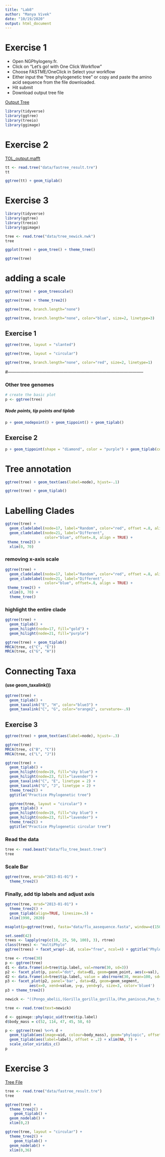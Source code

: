 ```yaml
---
title: "Lab8"
author: "Manya Vivek"
date: "10/19/2020"
output: html_document
---
```

# Exercise 1 
* Open NGPhylogeny.fr. 
* Click on "Let's go! with One Click Workflow" 
* Choose FASTME/OneClick in Select your workflow 
* Either input the "tree phylogenetic tree" or copy and paste the amino acid sequence from the file downloaded. 
* Hit submit 
* Download output tree file 

[Output Tree](data/Output_Tree.nhx)

```r
library(tidyverse)
library(ggtree)
library(treeio)
library(ggimage)
```

# Exercise 2 

[TOL_output.mafft](data/TOL_output.mafft)

```r
tt <- read.tree("data/fastree_result.tre")
tt
```
```r
ggtree(tt) + geom_tiplab()
```



# Exercise 3
```r
library(tidyverse)
library(ggtree)
library(treeio)
library(ggimage)
```

```r
tree <- read.tree("data/tree_newick.nwk")
tree
```

```r
ggplot(tree) + geom_tree() + theme_tree()
```

```r
ggtree(tree)
```

# adding a scale
```r
ggtree(tree) + geom_treescale()
```
```r
ggtree(tree) + theme_tree2()
```
```r
ggtree(tree, branch.length="none")
```
```r
ggtree(tree, branch.length="none", color="blue", size=2, linetype=3)
```


## Exercise 1 
```r
ggtree(tree, layout = "slanted")
```

```r
ggtree(tree, layout = "circular")
```

```r
ggtree(tree, branch.length="none", color="red", size=2, linetype=1)
```

#-----------------------------------------------------------------------------------------------

### Other tree genomes 

```r
# create the basic plot
p <- ggtree(tree)
```

##### Node points, tip points and tiplab 
```r
p + geom_nodepoint() + geom_tippoint() + geom_tiplab()
```

## Exercise 2 

```r
p + geom_tippoint(shape = "diamond", color = "purple") + geom_tiplab(color = "purple") + geom_nodepoint(color = "yellow", alpha = 0.5, size = 3)
```

# Tree annotation

```r
ggtree(tree) + geom_text(aes(label=node), hjust=-.1)
```
```r
ggtree(tree) + geom_tiplab()
```

# Labelling Clades


```r
ggtree(tree) + 
  geom_cladelabel(node=17, label="Random", color="red", offset =.8, align = TRUE)+
  geom_cladelabel(node=21, label="Different", 
                  color="blue", offset=.8, align = TRUE) +
 theme_tree2() + 
  xlim(0, 70) 
```

### removing x-axis scale 
```r
ggtree(tree) + 
  geom_cladelabel(node=17, label="Random", color="red", offset =.8, align = TRUE)+
  geom_cladelabel(node=21, label="Different", 
                  color="blue", offset=.8, align = TRUE) +
 theme_tree2() + 
  xlim(0, 70) + 
  theme_tree()
```

###  highlight the entire clade 
```r
ggtree(tree) + 
  geom_tiplab() + 
  geom_hilight(node=17, fill="gold") + 
  geom_hilight(node=21, fill="purple")
```

```r
ggtree(tree) + geom_tiplab()
MRCA(tree, c("C", "E"))
MRCA(tree, c("G", "H"))
```

# Connecting Taxa 
#### (use geom_taxalink())
```r
ggtree(tree) + 
  geom_tiplab() + 
  geom_taxalink("E", "H", color="blue3") +
  geom_taxalink("C", "G", color="orange2", curvature=-.9)
```

## Exercise 3

```r
ggtree(tree) + geom_text(aes(label=node), hjust=-.3)
```



```r
ggtree(tree) 
MRCA(tree, c("B", "C"))
MRCA(tree, c("L", "J"))
```

```r
ggtree(tree) + 
  geom_tiplab() +
  geom_hilight(node=19, fill="sky blue") + 
  geom_hilight(node=23, fill="lavender") + 
  geom_taxalink("C", "E", linetype = 2) +
  geom_taxalink("G", "J", linetype = 2) + 
  theme_tree2() + 
  ggtitle("Practice Phylogenetic tree")
```

```r
  ggtree(tree, layout = "circular") +
  geom_tiplab() +
  geom_hilight(node=19, fill="sky blue") + 
  geom_hilight(node=23, fill="lavender") + 
  theme_tree2() + 
  ggtitle("Practice Phylogenetic circular tree") 
```


### Read the data
```r
tree <- read.beast("data/flu_tree_beast.tree")
tree
```
### Scale Bar
```r
ggtree(tree, mrsd="2013-01-01") + 
  theme_tree2() 
```

### Finally, add tip labels and adjust axis
```r
ggtree(tree, mrsd="2013-01-01") + 
  theme_tree2() + 
  geom_tiplab(align=TRUE, linesize=.5) + 
  xlim(1990, 2020)
```

```r
msaplot(p=ggtree(tree), fasta="data/flu_aasequence.fasta", window=c(150, 175))
```
```r
set.seed(42)
trees <- lapply(rep(c(10, 25, 50, 100), 3), rtree)
class(trees) <- "multiPhylo"
ggtree(trees) + facet_wrap(~.id, scale="free", ncol=4) + ggtitle("Phylogenetic trees")
```
```r
tree <- rtree(30)
p <- ggtree(tree)
d1 <- data.frame(id=tree$tip.label, val=rnorm(30, sd=3))
p2 <- facet_plot(p, panel="dot", data=d1, geom=geom_point, aes(x=val), color='red3')
d2 <- data.frame(id=tree$tip.label, value = abs(rnorm(30, mean=100, sd=50)))
p3 <- facet_plot(p2, panel='bar', data=d2, geom=geom_segment, 
           aes(x=0, xend=value, y=y, yend=y), size=3, color='blue4') 
p3 + theme_tree2()
```

```r

newick <- "((Pongo_abelii,(Gorilla_gorilla_gorilla,(Pan_paniscus,Pan_troglodytes)Pan,Homo_sapiens)Homininae)Hominidae,Nomascus_leucogenys)Hominoidea;"

tree <- read.tree(text=newick)

d <- ggimage::phylopic_uid(tree$tip.label)
d$body_mass = c(52, 114, 47, 45, 58, 6)

p <- ggtree(tree) %<+% d + 
  geom_tiplab(aes(image=uid, colour=body_mass), geom="phylopic", offset=2.5) +
  geom_tiplab(aes(label=label), offset = .2) + xlim(NA, 7) +
  scale_color_viridis_c()
p  

```

# Exercise 3

[Tree File](data/fastree_result.tre)

```r
tree <- read.tree("data/fastree_result.tre")
tree
```
```r
ggtree(tree) + 
  theme_tree2() +
    geom_tiplab() + 
  geom_nodelab() + 
  xlim(0,2) 
```


```r
ggtree(tree, layout = "circular") + 
  theme_tree2() +
    geom_tiplab() + 
  geom_nodelab() + 
  xlim(0,36)
```


